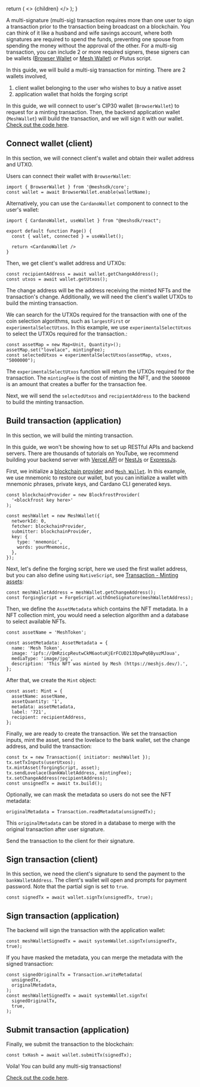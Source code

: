 
  return (
    <LayoutImageHeaderAndBody
      title={guideminting.title}
      description={guideminting.description}
      image={guideminting.image}
      cover={guideminting.cover}
    >
      <>
        {children}
        <Demo />
      </>
    </LayoutImageHeaderAndBody>
  );
}

A multi-signature (multi-sig) transaction requires more than one user to sign a transaction prior to the transaction being broadcast on a blockchain. You can think of it like a husband and wife savings account, where both signatures are required to spend the funds, preventing one spouse from spending the money without the approval of the other. For a multi-sig transaction, you can include 2 or more required signers, these signers can be wallets ([Browser Wallet](/apis/wallets/browserwallet) or [Mesh Wallet](/apis/wallets/meshwallet)) or Plutus script.

In this guide, we will build a multi-sig transaction for minting. There are 2 wallets involved,

1. client wallet belonging to the user who wishes to buy a native asset
2. application wallet that holds the forging script

In this guide, we will connect to user's CIP30 wallet (`BrowserWallet`) to request for a minting transaction. Then, the backend application wallet (`MeshWallet`) will build the transaction, and we will sign it with our wallet. [Check out the code here](https://github.com/MeshJS/mesh/blob/main/apps/playground/src/pages/guides/multisig-minting/demo.tsx).

## Connect wallet (client)

In this section, we will connect client's wallet and obtain their wallet address and UTXO.

Users can connect their wallet with `BrowserWallet`:

```
import { BrowserWallet } from '@meshsdk/core';
const wallet = await BrowserWallet.enable(walletName);
```

Alternatively, you can use the `CardanoWallet` component to connect to the user's wallet:

```
import { CardanoWallet, useWallet } from "@meshsdk/react";

export default function Page() {
  const { wallet, connected } = useWallet();

  return <CardanoWallet />
}
```

Then, we get client's wallet address and UTXOs:

```
const recipientAddress = await wallet.getChangeAddress();
const utxos = await wallet.getUtxos();
```

The change address will be the address receiving the minted NFTs and the transaction's change. Additionally, we will need the client's wallet UTXOs to build the minting transaction.

We can search for the UTXOs required for the transaction with one of the coin selection algorithms, such as `largestFirst` or `experimentalSelectUtxos`. In this example, we use `experimentalSelectUtxos` to select the UTXOs required for the transaction.:

```
const assetMap = new Map<Unit, Quantity>();
assetMap.set("lovelace", mintingFee);
const selectedUtxos = experimentalSelectUtxos(assetMap, utxos, "5000000");
```

The `experimentalSelectUtxos` function will return the UTXOs required for the transaction. The `mintingFee` is the cost of minting the NFT, and the `5000000` is an amount that creates a buffer for the transaction fee.

Next, we will send the `selectedUtxos` and `recipientAddress` to the backend to build the minting transaction.

## Build transaction (application)

In this section, we will build the minting transaction.

In this guide, we won't be showing how to set up RESTful APIs and backend servers. There are thousands of tutorials on YouTube, we recommend building your backend server with [Vercel API](https://vercel.com/docs/rest-api) or [NestJs](https://www.youtube.com/results?search_query=nestjs) or [ExpressJs](https://www.youtube.com/results?search_query=expressjs).

First, we initialize a [blockchain provider](/providers) and [`Mesh Wallet`](/apis/wallets/meshwallet). In this example, we use mnemonic to restore our wallet, but you can initialize a wallet with mnemonic phrases, private keys, and Cardano CLI generated keys.

```
const blockchainProvider = new BlockfrostProvider(
  '<blockfrost key here>'
);

const meshWallet = new MeshWallet({
  networkId: 0,
  fetcher: blockchainProvider,
  submitter: blockchainProvider,
  key: {
    type: 'mnemonic',
    words: yourMnemonic,
  },
});
```

Next, let's define the forging script, here we used the first wallet address, but you can also define using `NativeScript`, see [Transaction - Minting assets](/apis/transaction/minting):

```
const meshWalletAddress = meshWallet.getChangeAddress();
const forgingScript = ForgeScript.withOneSignature(meshWalletAddress);
```

Then, we define the `AssetMetadata` which contains the NFT metadata. In a NFT collection mint, you would need a selection algorithm and a database to select available NFTs.

```
const assetName = 'MeshToken';

const assetMetadata: AssetMetadata = {
  name: 'Mesh Token',
  image: 'ipfs://QmRzicpReutwCkM6aotuKjErFCUD213DpwPq6ByuzMJaua',
  mediaType: 'image/jpg',
  description: 'This NFT was minted by Mesh (https://meshjs.dev/).',
};
```

After that, we create the `Mint` object:

```
const asset: Mint = {
  assetName: assetName,
  assetQuantity: '1',
  metadata: assetMetadata,
  label: '721',
  recipient: recipientAddress,
};
```

Finally, we are ready to create the transaction. We set the transaction inputs, mint the asset, send the lovelace to the bank wallet, set the change address, and build the transaction:

```
const tx = new Transaction({ initiator: meshWallet });
tx.setTxInputs(userUtxos);
tx.mintAsset(forgingScript, asset);
tx.sendLovelace(bankWalletAddress, mintingFee);
tx.setChangeAddress(recipientAddress);
const unsignedTx = await tx.build();
```

Optionally, we can mask the metadata so users do not see the NFT metadata:

```
originalMetadata = Transaction.readMetadata(unsignedTx);
```

This `originalMetadata` can be stored in a database to merge with the original transaction after user signature.

Send the transaction to the client for their signature.

## Sign transaction (client)

In this section, we need the client's signature to send the payment to the `bankWalletAddress`. The client's wallet will open and prompts for payment password. Note that the partial sign is set to `true`.

```
const signedTx = await wallet.signTx(unsignedTx, true);
```

## Sign transaction (application)

The backend will sign the transaction with the application wallet:

```
const meshWalletSignedTx = await systemWallet.signTx(unsignedTx, true);
```

If you have masked the metadata, you can merge the metadata with the signed transaction:

```
const signedOriginalTx = Transaction.writeMetadata(
  unsignedTx,
  originalMetadata,
);
const meshWalletSignedTx = await systemWallet.signTx(
  signedOriginalTx,
  true,
);
```

## Submit transaction (application)

Finally, we submit the transaction to the blockchain:

```
const txHash = await wallet.submitTx(signedTx);
```

Voila! You can build any multi-sig transactions!

[Check out the code here](https://github.com/MeshJS/mesh/blob/main/apps/playground/src/pages/guides/multisig-minting/demo.tsx).
